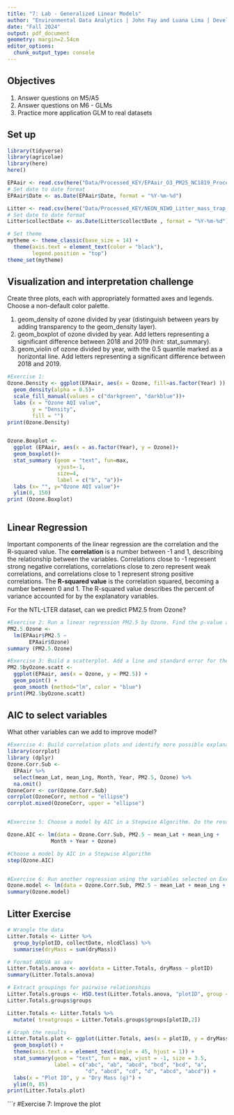 ```yaml
---
title: "7: Lab - Generalized Linear Models"
author: "Environmental Data Analytics | John Fay and Luana Lima | Developed by Kateri Salk"
date: "Fall 2024"
output: pdf_document
geometry: margin=2.54cm
editor_options: 
  chunk_output_type: console
---
```


## Objectives
1. Answer questions on M5/A5
2. Answer questions on M6 - GLMs
3. Practice more application GLM to real datasets


## Set up
```r
library(tidyverse)
library(agricolae)   
library(here)
here()

EPAair <- read.csv(here("Data/Processed_KEY/EPAair_O3_PM25_NC1819_Processed.csv"), stringsAsFactors = TRUE)
# Set date to date format
EPAair$Date <- as.Date(EPAair$Date, format = "%Y-%m-%d")

Litter <- read.csv(here("Data/Processed_KEY/NEON_NIWO_Litter_mass_trap_Processed.csv"), stringsAsFactors = TRUE)
# Set date to date format
Litter$collectDate <- as.Date(Litter$collectDate , format = "%Y-%m-%d")

# Set theme
mytheme <- theme_classic(base_size = 14) +
  theme(axis.text = element_text(color = "black"), 
        legend.position = "top")
theme_set(mytheme)
```



## Visualization and interpretation challenge

Create three plots, each with appropriately formatted axes and legends. Choose a non-default color palette.

1. geom_density of ozone divided by year (distinguish between years by adding transparency to the geom_density layer).
2. geom_boxplot of ozone divided by year. Add letters representing a significant difference between 2018 and 2019 (hint: stat_summary). 
3. geom_violin of ozone divided by year, with the 0.5 quantile marked as a horizontal line. Add letters representing a significant difference between 2018 and 2019. 

```r
#Exercise 1:
Ozone.Density <- ggplot(EPAair, aes(x = Ozone, fill=as.factor(Year) )) +
  geom_density(alpha = 0.5)+
  scale_fill_manual(values = c("darkgreen", "darkblue"))+
  labs (x = "Ozone AQI value", 
        y = "Density",
        fill = "")
print(Ozone.Density)


Ozone.Boxplot <- 
  ggplot (EPAair, aes(x = as.factor(Year), y = Ozone))+
  geom_boxplot()+
  stat_summary (geom = "text", fun=max,
                vjust=-1,
                size=4,
                label = c("b", "a"))+
  labs (x= "", y="Ozone AQI value")+
  ylim(0, 150)
print (Ozone.Boxplot)



```

## Linear Regression

Important components of the linear regression are the correlation and the R-squared value. The **correlation** is a number between -1 and 1, describing the relationship between the variables. Correlations close to -1 represent strong negative correlations, correlations close to zero represent weak correlations, and correlations close to 1 represent strong positive correlations. The **R-squared value** is the correlation squared, becoming a number between 0 and 1. The R-squared value describes the percent of variance accounted for by the explanatory variables. 

For the NTL-LTER dataset, can we predict PM2.5 from Ozone?

```r

#Exercise 2: Run a linear regression PM2.5 by Ozone. Find the p-value and R-squared value. 
PM2.5.Ozone <- 
  lm(EPAair$PM2.5 ~ 
       EPAair$Ozone)
summary (PM2.5.Ozone)

#Exercise 3: Build a scatterplot. Add a line and standard error for the linear regression. Add the regression equation to the plot
PM2.5byOzone.scatt <- 
  ggplot(EPAair, aes(x = Ozone, y = PM2.5)) +
  geom_point() +
  geom_smooth (method="lm", color = "blue")
print(PM2.5byOzone.scatt) 


```


## AIC to select variables

What other variables can we add to improve model?

```r

#Exercise 4: Build correlation plots and identify more possible explanatory variables to add to the regression.
library(corrplot)
library (dplyr)
Ozone.Corr.Sub <- 
  EPAair %>%
  select(mean_Lat, mean_Lng, Month, Year, PM2.5, Ozone) %>%
  na.omit()
OzoneCorr <- cor(Ozone.Corr.Sub)
corrplot(OzoneCorr, method = "ellipse")
corrplot.mixed(OzoneCorr, upper = "ellipse")


#Exercise 5: Choose a model by AIC in a Stepwise Algorithm. Do the results from AIC match the variables you selected on Exercise 4?

Ozone.AIC <- lm(data = Ozone.Corr.Sub, PM2.5 ~ mean_Lat + mean_Lng + 
              Month + Year + Ozone)

#Choose a model by AIC in a Stepwise Algorithm
step(Ozone.AIC)


#Exercise 6: Run another regression using the variables selected on Exercise 6. Compare r-squared value with the one from Exercise 2. 
Ozone.model <- lm(data = Ozone.Corr.Sub, PM2.5 ~ mean_Lat + mean_Lng + Month+Ozone)
summary(Ozone.model)
```



## Litter Exercise

```r
# Wrangle the data
Litter.Totals <- Litter %>%
  group_by(plotID, collectDate, nlcdClass) %>%
  summarise(dryMass = sum(dryMass))

# Format ANOVA as aov
Litter.Totals.anova <- aov(data = Litter.Totals, dryMass ~ plotID)
summary(Litter.Totals.anova)

# Extract groupings for pairwise relationships
Litter.Totals.groups <- HSD.test(Litter.Totals.anova, "plotID", group = TRUE)
Litter.Totals.groups$groups

Litter.Totals <- Litter.Totals %>%
  mutate( treatgroups = Litter.Totals.groups$groups[plotID,2])

# Graph the results
Litter.Totals.plot <- ggplot(Litter.Totals, aes(x = plotID, y = dryMass)) +
  geom_boxplot() +
  theme(axis.text.x = element_text(angle = 45, hjust = 1)) +
  stat_summary(geom = "text", fun = max, vjust = -1, size = 3.5,
               label = c("abc", "ab", "abcd", "bcd", "bcd", "a", 
                         "d", "abcd", "cd", "d", "abcd", "abcd")) +
  labs(x = "Plot ID", y = "Dry Mass (g)") +
  ylim(0, 85)
print(Litter.Totals.plot)

```

```r
#Exercise 7: Improve the plot

